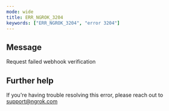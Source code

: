 ```yaml
---
mode: wide
title: ERR_NGROK_3204
keywords: ["ERR_NGROK_3204", "error 3204"]
---
```


## Message

Request failed webhook verification

## Further help

If you're having trouble resolving this error, please reach out to [support@ngrok.com](mailto:support@ngrok.com?subject=Help%20with%20ERR_NGROK_3204)
